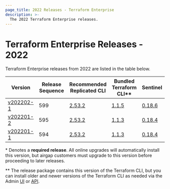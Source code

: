 ```yaml
---
page_title: 2022 Releases - Terraform Enterprise
description: >-
  The 2022 Terraform Enterprise releases.
---
```


# Terraform Enterprise Releases - 2022

Terraform Enterprise releases from 2022 are listed in the table below.

| Version                                         | Release Sequence | Recommended<br /> Replicated CLI                                     | Bundled <br />Terraform CLI**                                          | Sentinel                                                                    |
| ----------------------------------------------- | ---------------- | -------------------------------------------------------------------- | ------------------------------------------------------------------- | --------------------------------------------------------------------------- |
| [v202202-1](/enterprise/releases/2022/v202202-1)   | 599              | [2.53.2](https://release-notes.replicated.com/release-notes/2.53.2/) | [1.1.5](https://github.com/hashicorp/terraform/releases/tag/v1.1.5) | [0.18.6](https://docs.hashicorp.com/sentinel/changelog#sentinel-runtime-release-notes) |
| [v202201-2](/enterprise/releases/2022/v202201-2) | 595              | [2.53.2](https://release-notes.replicated.com/release-notes/2.53.2/) | [1.1.3](https://github.com/hashicorp/terraform/releases/tag/v1.1.3) | [0.18.4](https://docs.hashicorp.com/sentinel/changelog#0-18-4-july-20-2021) |
| [v202201-1](/enterprise/releases/2022/v202201-1) | 594              | [2.53.2](https://release-notes.replicated.com/release-notes/2.53.2/) | [1.1.3](https://github.com/hashicorp/terraform/releases/tag/v1.1.3) | [0.18.4](https://docs.hashicorp.com/sentinel/changelog#0-18-4-july-20-2021) |

\* Denotes a <strong>required release</strong>. All online upgrades will automatically install this version, but airgap customers must upgrade to this version before proceeding to later releases.

\** The release package contains this version of the Terraform CLI, but you can install older and newer versions of the Terraform CLI as needed via the Admin [UI](/enterprise/admin/application/resources#managing-terraform-versions) or [API](/cloud-docs/api-docs/admin/terraform-versions).
